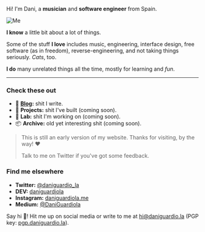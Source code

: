 Hi! I'm Dani, a **musician** and **software engineer** from Spain.

![Me](/me.png)

**I know** a little bit about a lot of things.

Some of the stuff **I love** includes music, engineering, interface design, free software (as in freedom), reverse-engineering, and not taking things seriously. _Cats_, too.

**I do** many unrelated things all the time, mostly for learning and _fun_.

---

### Check these out

- 📓 [**Blog**](/blog)**:** shit I write.
- 🔧 **Projects:** shit I've built (coming soon).
- 🔬 **Lab:** shit I'm working on (coming soon).
- 📦 **Archive:** old yet interesting shit (coming soon).

<!-- - 🔧 [**Projects**](/projects)**:** shit I've built. -->
<!-- - 🔬 [**Lab**](/lab)**:** shit I'm working on. -->
<!-- - 📦 [**Archive**](/archive)**:** old but interesting shit. -->

> This is still an early version of my website. Thanks for visiting, by the way! ❤️
>
> Talk to me on Twitter if you've got some feedback.

### Find me elsewhere

- **Twitter:** [@daniguardio_la](https://twitter.com/daniguardio_la)
- **DEV:** [daniguardiola](https://dev.to/daniguardiola)
- **Instagram:** [daniguardiola.me](https://instagram.com/daniguardio.la)
- **Medium:** [@DaniGuardiola](https://medium.com/@DaniGuardiola)

Say hi 👋! Hit me up on social media or write to me at [hi@daniguardio.la](mailto:hi@daniguardio.la) (PGP key: [pgp.daniguardio.la](https://pgp.daniguardio.la)).
